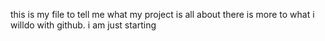 this is my file to tell me what 
my project is all about
there is more to what i willdo with github.
i am just starting
